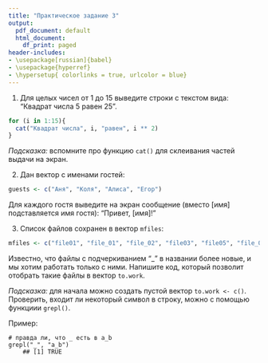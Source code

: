 ```yaml
---
title: "Практическое задание 3"
output:
  pdf_document: default
  html_document:
    df_print: paged
header-includes:
- \usepackage[russian]{babel}
- \usepackage{hyperref}
- \hypersetup{ colorlinks = true, urlcolor = blue}
---
```


1. Для целых чисел от 1 до 15 выведите строки с текстом вида: “Квадрат 	числа 5 равен 25”.
```r
for (i in 1:15){
  cat("Квадрат числа", i, "равен", i ** 2)
}
```


*Подсказка:* вспомните про функцию `cat()` для склеивания частей выдачи на экран.

2. Дан вектор с именами гостей:

```r
guests <- c("Аня", "Коля", "Алиса", "Егор")
```

Для каждого гостя выведите на экран сообщение (вместо [имя] подставляется имя гостя): “Привет, [имя]!”

3. Список файлов сохранен в вектор `mfiles`:

```r
mfiles <- c("file01", "file_01", "file_02", "file03", "file05", "file_05", "file_09", "file10")
```

Известно, что файлы с подчеркиванием "_" в названии более новые, и мы хотим работать только с ними. Напишите код, который позволит отобрать такие файлы в вектор `to.work`.

*Подсказка:* для начала можно создать пустой вектор `to.work <- c()`. Проверить, входит ли некоторый символ в строку, можно с помощью функциии `grepl()`. 

Пример:

```
# правда ли, что _ есть в a_b
grepl("_", "a_b")
	## [1] TRUE
```

